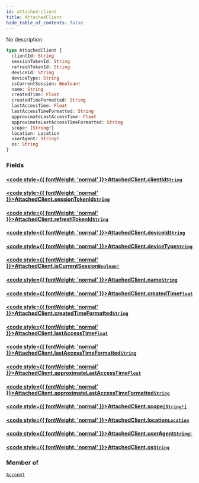 ```yaml
---
id: attached-client
title: AttachedClient
hide_table_of_contents: false
---
```








No description

```graphql
type AttachedClient {
  clientId: String
  sessionTokenId: String
  refreshTokenId: String
  deviceId: String
  deviceType: String
  isCurrentSession: Boolean!
  name: String
  createdTime: Float
  createdTimeFormatted: String
  lastAccessTime: Float
  lastAccessTimeFormatted: String
  approximateLastAccessTime: Float
  approximateLastAccessTimeFormatted: String
  scope: [String!]
  location: Location
  userAgent: String!
  os: String
}
```


### Fields

#### [<code style={{ fontWeight: 'normal' }}>AttachedClient.<b>clientId</b></code>](#)<Bullet />[`String`](/gql-api/scalars/string) <Badge class="secondary" text="scalar"/>
> 
> 

#### [<code style={{ fontWeight: 'normal' }}>AttachedClient.<b>sessionTokenId</b></code>](#)<Bullet />[`String`](/gql-api/scalars/string) <Badge class="secondary" text="scalar"/>
> 
> 

#### [<code style={{ fontWeight: 'normal' }}>AttachedClient.<b>refreshTokenId</b></code>](#)<Bullet />[`String`](/gql-api/scalars/string) <Badge class="secondary" text="scalar"/>
> 
> 

#### [<code style={{ fontWeight: 'normal' }}>AttachedClient.<b>deviceId</b></code>](#)<Bullet />[`String`](/gql-api/scalars/string) <Badge class="secondary" text="scalar"/>
> 
> 

#### [<code style={{ fontWeight: 'normal' }}>AttachedClient.<b>deviceType</b></code>](#)<Bullet />[`String`](/gql-api/scalars/string) <Badge class="secondary" text="scalar"/>
> 
> 

#### [<code style={{ fontWeight: 'normal' }}>AttachedClient.<b>isCurrentSession</b></code>](#)<Bullet />[`Boolean!`](/gql-api/scalars/boolean) <Badge class="secondary" text="non-null"/> <Badge class="secondary" text="scalar"/>
> 
> 

#### [<code style={{ fontWeight: 'normal' }}>AttachedClient.<b>name</b></code>](#)<Bullet />[`String`](/gql-api/scalars/string) <Badge class="secondary" text="scalar"/>
> 
> 

#### [<code style={{ fontWeight: 'normal' }}>AttachedClient.<b>createdTime</b></code>](#)<Bullet />[`Float`](/gql-api/scalars/float) <Badge class="secondary" text="scalar"/>
> 
> 

#### [<code style={{ fontWeight: 'normal' }}>AttachedClient.<b>createdTimeFormatted</b></code>](#)<Bullet />[`String`](/gql-api/scalars/string) <Badge class="secondary" text="scalar"/>
> 
> 

#### [<code style={{ fontWeight: 'normal' }}>AttachedClient.<b>lastAccessTime</b></code>](#)<Bullet />[`Float`](/gql-api/scalars/float) <Badge class="secondary" text="scalar"/>
> 
> 

#### [<code style={{ fontWeight: 'normal' }}>AttachedClient.<b>lastAccessTimeFormatted</b></code>](#)<Bullet />[`String`](/gql-api/scalars/string) <Badge class="secondary" text="scalar"/>
> 
> 

#### [<code style={{ fontWeight: 'normal' }}>AttachedClient.<b>approximateLastAccessTime</b></code>](#)<Bullet />[`Float`](/gql-api/scalars/float) <Badge class="secondary" text="scalar"/>
> 
> 

#### [<code style={{ fontWeight: 'normal' }}>AttachedClient.<b>approximateLastAccessTimeFormatted</b></code>](#)<Bullet />[`String`](/gql-api/scalars/string) <Badge class="secondary" text="scalar"/>
> 
> 

#### [<code style={{ fontWeight: 'normal' }}>AttachedClient.<b>scope</b></code>](#)<Bullet />[`[String!]`](/gql-api/scalars/string) <Badge class="secondary" text="list"/> <Badge class="secondary" text="scalar"/>
> 
> 

#### [<code style={{ fontWeight: 'normal' }}>AttachedClient.<b>location</b></code>](#)<Bullet />[`Location`](/gql-api/objects/location) <Badge class="secondary" text="object"/>
> 
> 

#### [<code style={{ fontWeight: 'normal' }}>AttachedClient.<b>userAgent</b></code>](#)<Bullet />[`String!`](/gql-api/scalars/string) <Badge class="secondary" text="non-null"/> <Badge class="secondary" text="scalar"/>
> 
> 

#### [<code style={{ fontWeight: 'normal' }}>AttachedClient.<b>os</b></code>](#)<Bullet />[`String`](/gql-api/scalars/string) <Badge class="secondary" text="scalar"/>
> 
> 



### Member of

[`Account`](/gql-api/objects/account)  <Badge className="secondary" text="object"/>



